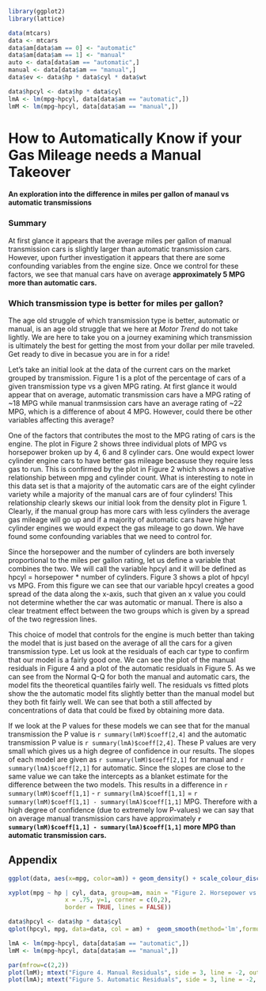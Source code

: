 ```r
library(ggplot2)
library(lattice)

data(mtcars)
data <- mtcars
data$am[data$am == 0] <- "automatic"
data$am[data$am == 1] <- "manual"
auto <- data[data$am == "automatic",]
manual <- data[data$am == "manual",]
data$ev <- data$hp * data$cyl * data$wt

data$hpcyl <- data$hp * data$cyl
lmA <- lm(mpg~hpcyl, data[data$am == "automatic",])
lmM <- lm(mpg~hpcyl, data[data$am == "manual",])
```

# How to Automatically Know if your Gas Mileage needs a Manual Takeover
#### An exploration into the difference in miles per gallon of manaul vs automatic transmissions

### Summary
At first glance it appears that the average miles per gallon of manual transmission cars is slightly larger than automatic transmission cars.  However, upon further investigation it appears that there are some confounding variables from the engine size.  Once we control for these factors, we see that manual cars have on average **approximately 5 MPG more than automatic cars.**

### Which transmission type is better for miles per gallon?
The age old struggle of which transmission type is better, automatic or manual, is an age old struggle that we here at *Motor Trend* do not take lightly.  We are here to take you on a journey examining which transmission is ultimately the best for getting the most from your dollar per mile traveled.  Get ready to dive in becasue you are in for a ride!

Let's take an initial look at the data of the current cars on the market grouped by transmission.  Figure 1 is a plot of the percentage of cars of a given transmission type vs a given MPG rating.  At first glance it would appear that on average, automatic transmission cars have a MPG rating of ~18 MPG while manual tranmsission cars have an average rating of ~22 MPG, which is a difference of about 4 MPG.  However, could there be other variables affecting this average?

One of the factors that contributes the most to the MPG rating of cars is the engine.  The plot in Figure 2 shows three individual plots of MPG vs horsepower broken up by 4, 6 and 8 cylinder cars.  One would expect lower cylinder engine cars to have better gas mileage becasuse they require less gas to run.  This is confirmed by the plot in Figure 2 which shows a negative relationship between mpg and cylinder count.  What is interesting to note in this data set is that a majority of the automatic cars are of the eight cylinder variety while a majority of the manual cars are of four cylinders!  This relationship clearly skews our initial look from the density plot in Figure 1.  Clearly, if the manual group has more cars with less cylinders the average gas mileage will go up and if a majority of automatic cars have higher cylinder engines we would expect the gas mileage to go down.  We have found some confounding variables that we need to control for.

Since the horsepower and the number of cylinders are both inversely proportional to the miles per gallon rating, let us define a variable that combines the two.  We will call the variable hpcyl and it will be defined as hpcyl = horsepower * number of cylinders.  Figure 3 shows a plot of hpcyl vs MPG.  From this figure we can see that our variable hpcyl creates a good spread of the data along the x-axis, such that given an x value you could not determine whether the car was automatic or manual.  There is also a clear treatment effect between the two groups which is given by a spread of the two regression lines.

This choice of model that controls for the engine is much better than taking the model that is just based on the average of all the cars for a given transmission type.  Let us look at the residuals of each car type to confirm that our model is a fairly good one.  We can see the plot of the manual residuals in Figure 4 and a plot of the automatic residuals in Figure 5.  As we can see from the Normal Q-Q for both the manual and automatic cars, the model fits the theoretical quantiles fairly well.  The residuals vs fitted plots show the the automatic model fits slightly better than the manual model but they both fit fairly well.  We can see that both a still affected by concentrations of data that could be fixed by obtaining more data.

If we look at the P values for these models we can see that for the manual transmission the P value is `r summary(lmM)$coeff[2,4]` and the automatic transmission P value is `r summary(lmA)$coeff[2,4]`.  These P values are very small which gives us a high degree of confidence in our results.  The slopes of each model are given as `r summary(lmM)$coeff[2,1]` for manual and `r summary(lmA)$coeff[2,1]` for automatic.  Since the slopes are close to the same value we can take the intercepts as a blanket estimate for the difference between the two models.  This results in a difference in `r summary(lmM)$coeff[1,1]` - `r summary(lmA)$coeff[1,1]` = `r summary(lmM)$coeff[1,1] - summary(lmA)$coeff[1,1]` MPG.  Therefore with a high degree of confidence (due to extremely low P-values) we can say that on average manual transmission cars have approximately **`r summary(lmM)$coeff[1,1] - summary(lmA)$coeff[1,1]` more MPG than automatic transmission cars.**


## Appendix
```r

ggplot(data, aes(x=mpg, color=am)) + geom_density() + scale_colour_discrete(name = "Transmission Type") + ggtitle("Figure 1. Density plot of MPG by transmission type")
```

```r
xyplot(mpg ~ hp | cyl, data, group=am, main = "Figure 2. Horsepower vs MPG by Cylinder Count", auto.key = list(title = "Type", 
                x = .75, y=1, corner = c(0,2), 
                border = TRUE, lines = FALSE))
```

```r
data$hpcyl <- data$hp * data$cyl
qplot(hpcyl, mpg, data=data, col = am) +  geom_smooth(method='lm',formula=y~x) + ggtitle("Figure 3. Regression fits of hpcyl vs MPG by Transmission Type")
```

```r
lmA <- lm(mpg~hpcyl, data[data$am == "automatic",])
lmM <- lm(mpg~hpcyl, data[data$am == "manual",])

par(mfrow=c(2,2))
plot(lmM); mtext("Figure 4. Manual Residuals", side = 3, line = -2, outer = TRUE) 
plot(lmA); mtext("Figure 5. Automatic Residuals", side = 3, line = -2, outer = TRUE) 
```
